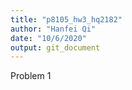 ```yaml
---
title: "p8105_hw3_hq2182"
author: "Hanfei Qi"
date: "10/6/2020"
output: git_document
---
```


Problem 1

```r

```

